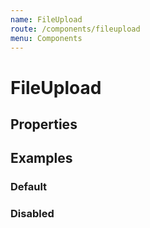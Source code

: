 ```yaml
---
name: FileUpload
route: /components/fileupload
menu: Components
---
```




# FileUpload

## Properties

<PropsTable of={FileUpload} />

## Examples

### Default

<Playground>
  <FileUpload
    label="Avatar"
    hint="Files must be <200MB"
    required
    onChange={console.debug}
    onAddFile={console.debug}
    onRemoveFile={console.debug}
    onError={console.error}
  />
</Playground>

### Disabled

<Playground>
  <FileUpload
    label="Avatar"
    hint="Files must be <200MB"
    disabled
  />
</Playground>
